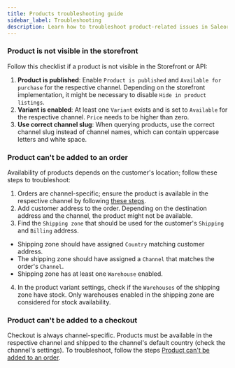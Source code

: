 ```yaml
---
title: Products troubleshooting guide
sidebar_label: Troubleshooting
description: Learn how to troubleshoot product-related issues in Saleor.
---
```


### Product is not visible in the storefront

Follow this checklist if a product is not visible in the Storefront or API:

1. **Product is published**: Enable `Product is published` and `Available for purchase` for the respective channel. Depending on the storefront implementation, it might be necessary to disable `Hide in product listings`.
2. **Variant is enabled**: At least one `Variant` exists and is set to `Available` for the respective channel. `Price` needs to be higher than zero.
3. **Use correct channel slug**: When querying products, use the correct channel slug instead of channel names, which can contain uppercase letters and white space.

### Product can't be added to an order

Availability of products depends on the customer's location; follow these steps to troubleshoot:

1. Orders are channel-specific; ensure the product is available in the respective channel by following [these steps](#product-is-not-visible-in-the-storefront).
2. Add customer address to the order. Depending on the destination address and the channel, the product might not be available.
3. Find the `Shipping zone` that should be used for the customer's `Shipping` and `Billing` address.

- Shipping zone should have assigned `Country` matching customer address.
- The shipping zone should have assigned a `Channel` that matches the order's `Channel`.
- Shipping zone has at least one `Warehouse` enabled.

4. In the product variant settings, check if the `Warehouses` of the shipping zone have stock. Only warehouses enabled in the shipping zone are considered for stock availability.

### Product can't be added to a checkout

Checkout is always channel-specific. Products must be available in the respective channel and shipped to the channel's default country (check the channel's settings). To troubleshoot, follow the steps [Product can't be added to an order](#product-cant-be-added-to-an-order).
